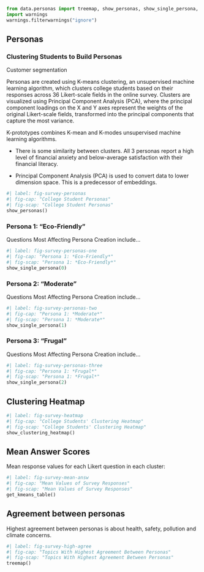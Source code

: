 ```python
from data.personas import treemap, show_personas, show_single_persona, show_clustering_heatmap, get_kmeans_table
import warnings
warnings.filterwarnings("ignore")
```

## Personas

### Clustering Students to Build Personas

Customer segmentation

Personas are created using K-means clustering, an unsupervised machine learning algorithm, which clusters college students based on their responses across 36 Likert-scale fields in the online survey. Clusters are visualized using Principal Component Analysis (PCA), where the principal component loadings on the X and Y axes represent the weights of the original Likert-scale fields, transformed into the principal components that capture the most variance.

K-prototypes combines K-mean and K-modes unsupervised machine learning algorithms.

- There is some similarity between clusters. All 3 personas report a high level of financial anxiety and below-average satisfaction with their financial literacy.

- Principal Component Analysis (PCA) is used to convert data to lower dimension space. This is a predecessor of embeddings.


```python
#| label: fig-survey-personas
#| fig-cap: "College Student Personas"
#| fig-scap: "College Student Personas"
show_personas()
```


### Persona 1: "Eco-Friendly"
Questions Most Affecting Persona Creation include...

```python
#| label: fig-survey-personas-one
#| fig-cap: "Persona 1: *Eco-Friendly*"
#| fig-scap: "Persona 1: *Eco-Friendly*"
show_single_persona(0)
```


### Persona 2: "Moderate"
Questions Most Affecting Persona Creation include...
```python
#| label: fig-survey-personas-two
#| fig-cap: "Persona 1: *Moderate*"
#| fig-scap: "Persona 1: *Moderate*"
show_single_persona(1)
```


### Persona 3: "Frugal"
Questions Most Affecting Persona Creation include...
```python
#| label: fig-survey-personas-three
#| fig-cap: "Persona 1: *Frugal*"
#| fig-scap: "Persona 1: *Frugal*"
show_single_persona(2)
```

## Clustering Heatmap

```python
#| label: fig-survey-heatmap
#| fig-cap: "College Students' Clustering Heatmap"
#| fig-scap: "College Students' Clustering Heatmap"
show_clustering_heatmap()
```


## Mean Answer Scores
Mean response values for each Likert question in each cluster:

```python
#| label: fig-survey-mean-answ
#| fig-cap: "Mean Values of Survey Responses"
#| fig-scap: "Mean Values of Survey Responses"
get_kmeans_table()
```

## Agreement between personas
Highest agreement between personas is about health, safety, pollution and climate concerns.

```python
#| label: fig-survey-high-agree
#| fig-cap: "Topics With Highest Agreement Between Personas"
#| fig-scap: "Topics With Highest Agreement Between Personas"
treemap()
```



